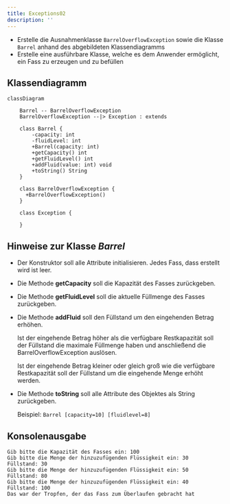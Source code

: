 ```yaml
---
title: Exceptions02
description: ''
---
```



- Erstelle die Ausnahmenklasse `BarrelOverflowException` sowie die Klasse
  `Barrel` anhand des abgebildeten Klassendiagramms
- Erstelle eine ausführbare Klasse, welche es dem Anwender ermöglicht, ein Fass
  zu erzeugen und zu befüllen

## Klassendiagramm

```mermaid
classDiagram

    Barrel -- BarrelOverflowException
    BarrelOverflowException --|> Exception : extends

    class Barrel {
        -capacity: int
        -fluidLevel: int
        +Barrel(capacity: int)
        +getCapacity() int
        +getFluidLevel() int
        +addFluid(value: int) void
        +toString() String
    }

    class BarrelOverflowException {
      +BarrelOverflowException()
    }

    class Exception {

    }
```

## Hinweise zur Klasse _Barrel_

- Der Konstruktor soll alle Attribute initialisieren. Jedes Fass, dass erstellt
  wird ist leer.

- Die Methode **getCapacity** soll die Kapazität des Fasses zurückgeben.

- Die Methode **getFluidLevel** soll die aktuelle Füllmenge des Fasses
  zurückgeben.

- Die Methode **addFluid** soll den Füllstand um den eingehenden Betrag erhöhen.

  Ist der eingehende Betrag höher als die verfügbare Restkapazität soll der
  Füllstand die maximale Füllmenge haben und anschließend die
  BarrelOverflowException auslösen.

  Ist der eingehende Betrag kleiner oder gleich groß wie die verfügbare
  Restkapazität soll der Füllstand um die eingehende Menge erhöht werden.

- Die Methode **toString** soll alle Attribute des Objektes als String
  zurückgeben.

  Beispiel: `Barrel [capacity=10] [fluidlevel=8]`

## Konsolenausgabe

```console
Gib bitte die Kapazität des Fasses ein: 100
Gib bitte die Menge der hinzuzufügenden Flüssigkeit ein: 30
Füllstand: 30
Gib bitte die Menge der hinzuzufügenden Flüssigkeit ein: 50
Füllstand: 80
Gib bitte die Menge der hinzuzufügenden Flüssigkeit ein: 40
Füllstand: 100
Das war der Tropfen, der das Fass zum Überlaufen gebracht hat
```

<Exercise pullRequest="50" branchSuffix="exceptions/02" />
